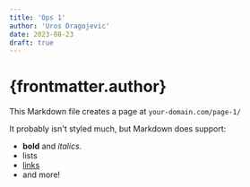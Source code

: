 ```yaml
---
title: 'Ops 1'
author: 'Uros Dragojevic'
date: 2023-08-23
draft: true
---
```


# {frontmatter.author}

This Markdown file creates a page at `your-domain.com/page-1/`

It probably isn't styled much, but Markdown does support:
- **bold** and _italics._
- lists
- [links](https://astro.build)
- and more!